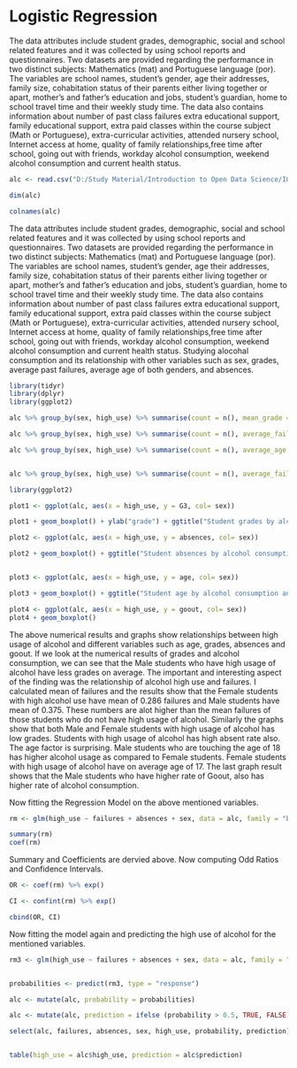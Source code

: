 # Logistic Regression

The data attributes include student grades, demographic, social and school related features and it was collected by using school reports and questionnaires. Two datasets are provided regarding the performance in two distinct subjects: Mathematics (mat) and Portuguese language (por).
The variables are school names, student's gender, age their addresses, family size, cohabitation status of their parents either living together or apart, mother's and father's education and jobs, student's guardian, home to school travel time and their weekly study time. The data also contains information about number of past class failures 
extra educational support, family educational support, extra paid classes within the course subject (Math or Portuguese), extra-curricular activities, attended nursery school, Internet access at home, quality of family relationships,free time after school, going out with friends, workday alcohol consumption, weekend alcohol consumption and current health status.



```r
alc <- read.csv("D:/Study Material/Introduction to Open Data Science/IODS-project/data/student_alc_consumption.csv")

dim(alc)

colnames(alc)

```


The data attributes include student grades, demographic, social and school related features and it was collected by using school reports and questionnaires. Two datasets are provided regarding the performance in two distinct subjects: Mathematics (mat) and Portuguese language (por).
The variables are school names, student's gender, age their addresses, family size, cohabitation status of their parents either living together or apart, mother's and father's education and jobs, student's guardian, home to school travel time and their weekly study time. The data also contains information about number of past class failures 
extra educational support, family educational support, extra paid classes within the course subject (Math or Portuguese), extra-curricular activities, attended nursery school, Internet access at home, quality of family relationships,free time after school, going out with friends, workday alcohol consumption, weekend alcohol consumption and current health status.
Studying alocohal consumption and its relationship with other variables such as sex, grades, average past failures, average age of both genders, and absences.

```r
library(tidyr) 
library(dplyr) 
library(ggplot2)

alc %>% group_by(sex, high_use) %>% summarise(count = n(), mean_grade = mean(G3))

alc %>% group_by(sex, high_use) %>% summarise(count = n(), average_failures = mean(failures))

alc %>% group_by(sex, high_use) %>% summarise(count = n(), average_age = mean(age))


alc %>% group_by(sex, high_use) %>% summarise(count = n(), average_failures = mean(absences))

```
```r

library(ggplot2)

plot1 <- ggplot(alc, aes(x = high_use, y = G3, col= sex))

plot1 + geom_boxplot() + ylab("grade") + ggtitle("Student grades by alcohol consumption and sex")

plot2 <- ggplot(alc, aes(x = high_use, y = absences, col= sex))

plot2 + geom_boxplot() + ggtitle("Student absences by alcohol consumption and sex")


plot3 <- ggplot(alc, aes(x = high_use, y = age, col= sex))

plot3 + geom_boxplot() + ggtitle("Student age by alcohol consumption and sex")

plot4 <- ggplot(alc, aes(x = high_use, y = goout, col= sex))
plot4 + geom_boxplot()

```

The above numerical results and graphs show relationships between high usage of alcohol and different variables such as age, grades, absences and goout. 
If we look at the numerical results of grades and alcohol consumption, we can see that the Male students who have high usage of alcohol have less grades on average. 
The important and interesting aspect of the finding was the relationship of alcohol high use and failures. I calculated mean of failures and the results show that the Female students with high alcohol use have mean of 0.286 failures and Male students have mean of 0.375. These numbers are alot higher than the mean failures of those students who do not have high usage of alcohol. 
Similarly the graphs show that both Male and Female students with high usage of alcohol has low grades. 
Students with high usage of alcohol has high absent rate also. 
The age factor is surprising. Male students who are touching the age of 18 has higher alcohol usage as compared to Female students. Female students with high usage of alcohol have on average age of 17.
The last graph result shows that the Male students who have higher rate of Goout, also has higher rate of alcohol consumption. 

Now fitting the Regression Model on the above mentioned variables.

```r
rm <- glm(high_use ~ failures + absences + sex, data = alc, family = "binomial")

summary(rm)
coef(rm)

```
Summary and Coefficients are dervied above. Now computing Odd Ratios and Confidence Intervals.
```r
OR <- coef(rm) %>% exp()

CI <- confint(rm) %>% exp()

cbind(OR, CI)
```
Now fitting the model again and predicting the high use of alcohol for the mentioned variables.

```r
rm3 <- glm(high_use ~ failures + absences + sex, data = alc, family = "binomial")


probabilities <- predict(rm3, type = "response")

alc <- mutate(alc, probability = probabilities)

alc <- mutate(alc, prediction = ifelse (probability > 0.5, TRUE, FALSE))

select(alc, failures, absences, sex, high_use, probability, prediction) %>% head(10)


table(high_use = alc$high_use, prediction = alc$prediction)
```

